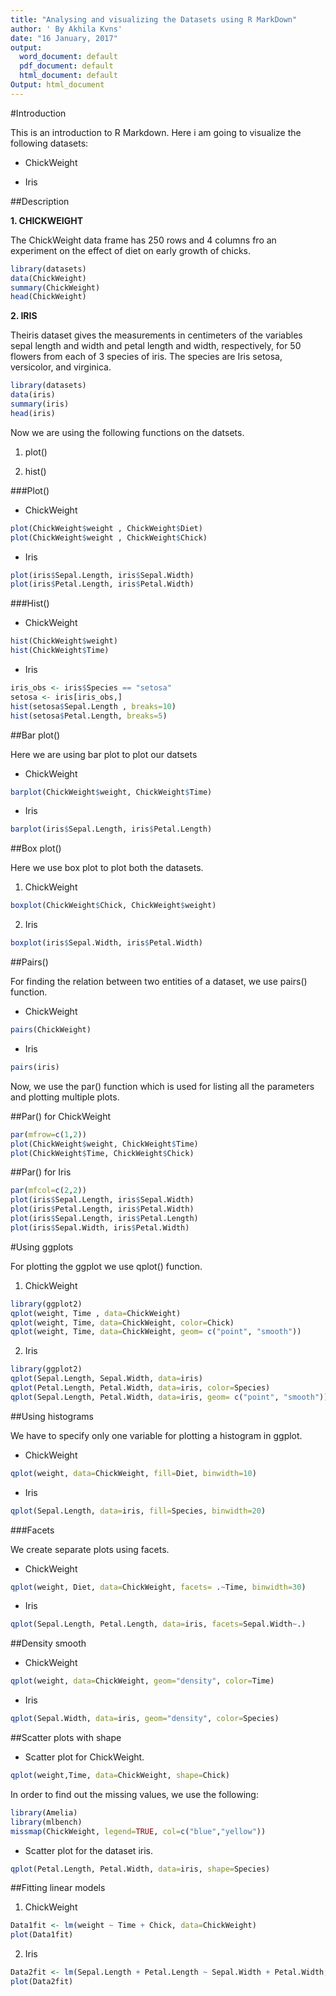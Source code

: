 ```yaml
---
title: "Analysing and visualizing the Datasets using R MarkDown"
author: ' By Akhila Kvns'
date: "16 January, 2017"
output:
  word_document: default
  pdf_document: default
  html_document: default
Output: html_document
---
```

#Introduction

This is an introduction to R Markdown. Here i am going to visualize the following datasets:

* ChickWeight

* Iris

##Description

**1. CHICKWEIGHT **

The ChickWeight data frame has 250 rows and 4 columns fro an experiment on the effect of diet on early growth of chicks.


```r
library(datasets)
data(ChickWeight)
summary(ChickWeight)
head(ChickWeight)
```

**2. IRIS **

Theiris dataset gives the measurements in centimeters of the variables sepal length and width and petal length and width, respectively, for 50 flowers from each of 3 species of iris. The species are Iris setosa, versicolor, and virginica.


```r
library(datasets)
data(iris)
summary(iris)
head(iris)
```

Now we are using the following functions on the datsets.

1. plot()

2. hist()

###Plot()

* ChickWeight
```r
plot(ChickWeight$weight , ChickWeight$Diet)
plot(ChickWeight$weight , ChickWeight$Chick)
```

* Iris

```r
plot(iris$Sepal.Length, iris$Sepal.Width)
plot(iris$Petal.Length, iris$Petal.Width)
```

###Hist()

* ChickWeight

```r
hist(ChickWeight$weight)
hist(ChickWeight$Time)
```

* Iris

```r
iris_obs <- iris$Species == "setosa"
setosa <- iris[iris_obs,]
hist(setosa$Sepal.Length , breaks=10)
hist(setosa$Petal.Length, breaks=5)
```

##Bar plot()

Here we are using bar plot to plot our datsets

* ChickWeight

```r
barplot(ChickWeight$weight, ChickWeight$Time)
```

* Iris

```r
barplot(iris$Sepal.Length, iris$Petal.Length)
```

##Box plot()

Here we use box plot to plot both the datasets.

1. ChickWeight

```r
boxplot(ChickWeight$Chick, ChickWeight$weight)
```

2. Iris

```r
boxplot(iris$Sepal.Width, iris$Petal.Width)
```

##Pairs()

For finding the relation between two entities of a dataset, we use pairs() function.

* ChickWeight

```r
pairs(ChickWeight)
```

* Iris

```r
pairs(iris)
```

Now, we use the par() function which is used for listing all the parameters and plotting multiple plots.

##Par() for ChickWeight

```r
par(mfrow=c(1,2))
plot(ChickWeight$weight, ChickWeight$Time)
plot(ChickWeight$Time, ChickWeight$Chick)
```

##Par() for Iris

```r
par(mfcol=c(2,2))
plot(iris$Sepal.Length, iris$Sepal.Width)
plot(iris$Petal.Length, iris$Petal.Width)
plot(iris$Sepal.Length, iris$Petal.Length)
plot(iris$Sepal.Width, iris$Petal.Width)


```

#Using ggplots

For plotting the ggplot we use qplot() function.

1. ChickWeight

```r
library(ggplot2)
qplot(weight, Time , data=ChickWeight)
qplot(weight, Time, data=ChickWeight, color=Chick)
qplot(weight, Time, data=ChickWeight, geom= c("point", "smooth"))
```

2. Iris

```r
library(ggplot2)
qplot(Sepal.Length, Sepal.Width, data=iris)
qplot(Petal.Length, Petal.Width, data=iris, color=Species)
qplot(Sepal.Length, Petal.Width, data=iris, geom= c("point", "smooth"))
```

##Using histograms

We have to specify only one variable for plotting a histogram in ggplot.

* ChickWeight

```r
qplot(weight, data=ChickWeight, fill=Diet, binwidth=10)
```

* Iris

```r
qplot(Sepal.Length, data=iris, fill=Species, binwidth=20)
```

###Facets

We create separate plots using facets.

* ChickWeight

```r
qplot(weight, Diet, data=ChickWeight, facets= .~Time, binwidth=30)
```

* Iris

```r
qplot(Sepal.Length, Petal.Length, data=iris, facets=Sepal.Width~.)
```

##Density smooth

* ChickWeight

```r
qplot(weight, data=ChickWeight, geom="density", color=Time)
```

* Iris

```r
qplot(Sepal.Width, data=iris, geom="density", color=Species)
```

##Scatter plots with shape

* Scatter plot for ChickWeight.

```r
qplot(weight,Time, data=ChickWeight, shape=Chick)
```

In order to find out the missing values, we use the following:

```r
library(Amelia)
library(mlbench)
missmap(ChickWeight, legend=TRUE, col=c("blue","yellow"))
```


* Scatter plot for the dataset iris.

```r
qplot(Petal.Length, Petal.Width, data=iris, shape=Species)
```


##Fitting linear models

 1. ChickWeight
 
```r
Data1fit <- lm(weight ~ Time + Chick, data=ChickWeight)
plot(Data1fit)
```

2. Iris

```r
Data2fit <- lm(Sepal.Length + Petal.Length ~ Sepal.Width + Petal.Width, data=iris)
plot(Data2fit)
```



